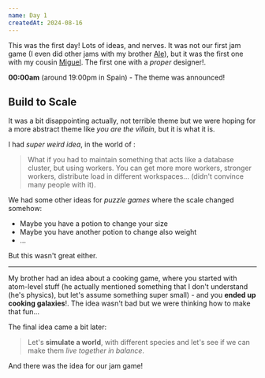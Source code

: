 ```yaml
---
name: Day 1
createdAt: 2024-08-16
---
```


This was the first day! Lots of ideas, and nerves. It was not our first jam game (I even did other jams with my brother [Ale](https://miguel2x4004.artstation.com/)), but it was the first one with my cousin [Miguel](https://miguel2x4004.artstation.com/). The first one with a _proper_ designer!.

**00:00am** (around 19:00pm in Spain) - The theme was announced!

## **Build to Scale**

It was a bit disappointing actually, not terrible theme but we were hoping for a more abstract theme like _you are the villain_, but it is what it is.

I had _super weird idea_, in the world of [](/development/web):

> What if you had to maintain something that acts like a database cluster, but using workers.
> You can get more more workers, stronger workers, distribute load in different workspaces... (didn't convince many people with it).

We had some other ideas for _puzzle games_ where the scale changed somehow:

- Maybe you have a potion to change your size
- Maybe you have another potion to change also weight
- ...

But this wasn't great either.

---

My brother had an idea about a cooking game, where you started with atom-level stuff (he actually mentioned something that I don't understand (he's physics), but let's assume something super small) - and you **ended up cooking galaxies**!. The idea wasn't bad but we were thinking how to make that fun...

The final idea came a bit later:

> Let's **simulate a world**, with different species and let's see if we can make them _live together in balance_.

And there was the idea for our jam game!
